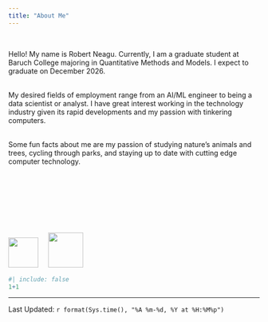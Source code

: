 ```yaml
---
title: "About Me"
---
```

<br>

Hello! My name is Robert Neagu. Currently, I am a graduate student at Baruch College majoring in Quantitative Methods and Models. I expect to graduate on December 2026. 
<br><br>

My desired fields of employment range from an AI/ML engineer to being a data scientist or analyst. I have great interest working in the technology industry given its rapid developments and my passion with tinkering computers.
<br><br>

Some fun facts about me are my passion of studying nature's animals and trees, cycling through parks, and staying up to date with cutting edge computer technology.
<br><br><br>

<p style="margin-bottom: 100px;">

[<img src="./images/GitHub_LogoInvert.png" width="60" height="auto">](https://github.com/robotneagu)   &nbsp;&nbsp;&nbsp;      [<img src="./images/LinkedInLogo_Invert.jpg" width="70" height="auto">](https://www.linkedin.com/in/robert-neagu-8b81a7238/)

```r
#| include: false
1+1
```
--------------
Last Updated: `r format(Sys.time(), "%A %m-%d, %Y at %H:%M%p")`